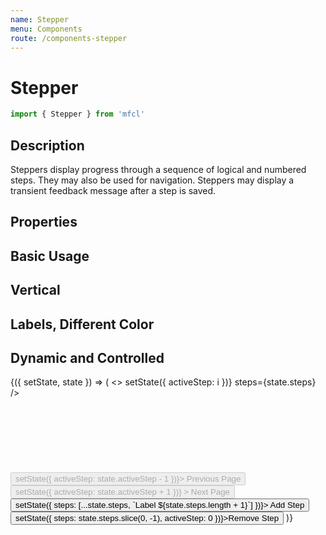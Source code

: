 ```yaml
---
name: Stepper
menu: Components
route: /components-stepper
---
```



# Stepper

```javascript
import { Stepper } from 'mfcl'
```

## Description

Steppers display progress through a sequence of logical and numbered steps. They may also be used for navigation. Steppers may display a transient feedback message after a step is saved.

## Properties

<Props of={Stepper} />

## Basic Usage

<Playground>
  <Stepper activeStep={1} steps={[false, false, false, false]} />
</Playground>

## Vertical

<Playground>
  <Stepper vertical activeStep={2} steps={[false, false, false, false]} />
</Playground>

## Labels, Different Color

<Playground>
  <Stepper activeStep={2} color="#d63426" steps={['Step One', 'Step Two', 'Step Three', 'Step Four']} />
  <Stepper activeStep={0} color="#d63426" steps={['Step One', 'Step Two', 'Step Three', 'Step Four']} vertical />
</Playground>

## Dynamic and Controlled

<Playground>
  <Component initialState={{ activeStep: 0, steps: ['Label 1', 'Label 2', 'Label 3', 'Label 4', 'Label 5'] }}>
    {({ setState, state }) => (
      <>
        <Stepper activeStep={state.activeStep} selectIndex={(i) => setState({ activeStep: i })} steps={state.steps} />
        <br></br>
        <br></br>
        <br></br>
        <br></br>
        <Row>
          <Button disabled={state.activeStep === 0} onClick={() => setState({ activeStep: state.activeStep - 1 })}>
            Previous Page
          </Button>
          <Button
            disabled={state.activeStep === state.steps.length - 1}
            onClick={() => setState({ activeStep: state.activeStep + 1 })}
          >
            Next Page
          </Button>
          <Button onClick={() => setState({ steps: [...state.steps, `Label ${state.steps.length + 1}`] })}>
            Add Step
          </Button>
          <Button onClick={() => setState({ steps: state.steps.slice(0, -1), activeStep: 0 })}>Remove Step</Button>
        </Row>
      </>
    )}
  </Component>
</Playground>
